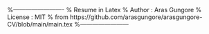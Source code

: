 <!-- <iframe  -->
<!--   width="1050"  -->
<!--   height="1200"  -->
<!--   src="images/Menghani_Deepsha_Resume.pdf"> -->
<!-- </iframe> -->


%-------------------------
% Resume in Latex
% Author : Aras Gungore
% License : MIT
% from https://github.com/arasgungore/arasgungore-CV/blob/main/main.tex
%------------------------

\documentclass[letterpaper,11pt]{article}

\usepackage{latexsym}
\usepackage[empty]{fullpage}
\usepackage{titlesec}
\usepackage{marvosym}
\usepackage[usenames,dvipsnames]{color}
\usepackage{verbatim}
\usepackage{enumitem}
\usepackage[hidelinks]{hyperref}
\usepackage{fancyhdr}
\usepackage[english]{babel}
\usepackage{tabularx}
\usepackage{hyphenat}
\usepackage{fontawesome}
\input{glyphtounicode}


%---------- FONT OPTIONS ----------
% sans-serif
% \usepackage[sfdefault]{FiraSans}
% \usepackage[sfdefault]{roboto}
% \usepackage[sfdefault]{noto-sans}
% \usepackage[default]{sourcesanspro}

% serif
% \usepackage{CormorantGaramond}
% \usepackage{charter}


\pagestyle{fancy}
\fancyhf{} % clear all header and footer fields
\fancyfoot{}
\renewcommand{\headrulewidth}{0pt}
\renewcommand{\footrulewidth}{0pt}

% Adjust margins
\addtolength{\oddsidemargin}{-0.5in}
\addtolength{\evensidemargin}{-0.5in}
\addtolength{\textwidth}{1in}
\addtolength{\topmargin}{-.5in}
\addtolength{\textheight}{1.0in}

\urlstyle{same}

\raggedbottom
\raggedright
\setlength{\tabcolsep}{0in}

% Sections formatting
\titleformat{\section}{
  \vspace{-4pt}\scshape\raggedright\large
}{}{0em}{}[\color{black}\titlerule \vspace{-5pt}]

% Ensure that generate pdf is machine readable/ATS parsable
\pdfgentounicode=1

%-------------------------
% Custom commands

\newcommand{\resumeItem}[1]{
  \item\small{
    {#1 \vspace{-2pt}}
  }
}


\newcommand{\resumeSubheading}[4]{
  \vspace{-2pt}\item
    \begin{tabular*}{0.97\textwidth}[t]{l@{\extracolsep{\fill}}r}
      \textbf{#1} & #2 \\
      \textit{\small#3} & \textit{\small #4} \\
    \end{tabular*}\vspace{-7pt}
}


\newcommand{\resumeSubSubheading}[2]{
    \vspace{-2pt}\item
    \begin{tabular*}{0.97\textwidth}{l@{\extracolsep{\fill}}r}
      \textit{\small#1} & \textit{\small #2} \\
    \end{tabular*}\vspace{-7pt}
}


\newcommand{\resumeEducationHeading}[6]{
  \vspace{-2pt}\item
    \begin{tabular*}{0.97\textwidth}[t]{l@{\extracolsep{\fill}}r}
      \textbf{#1} & #2 \\
      \textit{\small#3} & \textit{\small #4} \\
      \textit{\small#5} & \textit{\small #6} \\
    \end{tabular*}\vspace{-5pt}
}


\newcommand{\resumeProjectHeading}[2]{
    \vspace{-2pt}\item
    \begin{tabular*}{0.97\textwidth}{l@{\extracolsep{\fill}}r}
      \small#1 & #2 \\
    \end{tabular*}\vspace{-7pt}
}


\newcommand{\resumeOrganizationHeading}[4]{
  \vspace{-2pt}\item
    \begin{tabular*}{0.97\textwidth}[t]{l@{\extracolsep{\fill}}r}
      \textbf{#1} & \textit{\small #2} \\
      \textit{\small#3}
    \end{tabular*}\vspace{-7pt}
}

\newcommand{\resumeSubItem}[1]{\resumeItem{#1}\vspace{-4pt}}

\renewcommand\labelitemii{$\vcenter{\hbox{\tiny$\bullet$}}$}

\newcommand{\resumeSubHeadingListStart}{\begin{itemize}[leftmargin=0.15in, label={}]}
\newcommand{\resumeSubHeadingListEnd}{\end{itemize}}
\newcommand{\resumeItemListStart}{\begin{itemize}}
\newcommand{\resumeItemListEnd}{\end{itemize}\vspace{-5pt}}

%-------------------------------------------
%%%%%%  RESUME STARTS HERE  %%%%%%%%%%%%%%%%%%%%%%%%%%%%


\begin{document}

%---------- HEADING ----------

\begin{center}
    \textbf{\Huge \scshape Aras Güngöre} \\ \vspace{3pt}
    \small
    \faMobile \hspace{.5pt} \href{tel:905314204536}{+90 531 420 4536}
    $|$
    \faAt \hspace{.5pt} \href{mailto:arasgungore09@gmail.com}{arasgungore09@gmail.com}
    $|$
    \faLinkedinSquare \hspace{.5pt} \href{https://www.linkedin.com/in/arasgungore}{LinkedIn}
    $|$
    \faGithub \hspace{.5pt} \href{https://github.com/arasgungore}{GitHub}
    $|$
    \faGlobe \hspace{.5pt} \href{https://arasgungore.github.io}{Portfolio}
    $|$
    \faMapMarker \hspace{.5pt} \href{https://www.google.com/maps/place/Bogazici+University+North+Campus/@41.0863067,29.0441352,15z/data=!4m5!3m4!1s0x0:0x9d2497b07c8edb2f!8m2!3d41.0863067!4d29.0441352}{Istanbul, Turkey}
\end{center}



%----------- EDUCATION -----------

\section{Education}
  \vspace{3pt}
  \resumeSubHeadingListStart
    
    \resumeEducationHeading
      {Boğaziçi University
      % \normalfont{(Admission rate: 0.09\%)}
      }{Istanbul, Turkey}
      {B.Sc. in Electrical and Electronics Engineering;   \textbf{GPA: 3.73/4.00}}{Sep 2018 \textbf{--} Jun 2023 (Expected)}
      {Minor Degree in Computer Engineering;   \textbf{GPA: 3.89/4.00}}{Oct 2020 \textbf{--} Jun 2023 (Expected)}
        % \resumeItemListStart
            % \resumeItem{\textbf{Relevant coursework:} Calculus I-II, Matrix Theory, Differential Equations, Materials Science, Electrical Circuits I-II, Digital System Design, Numerical Methods, Probability Theory, Electronics I-II, Signals and Systems, Electromagnetic Field Theory, Energy Conversion, System Dynamics and Control, Communication Engineering}
        % \resumeItemListEnd
    
    \resumeSubheading
      {Kocaeli Science High School
      % \normalfont{(Admission rate: 0.85\%)}
      }{Kocaeli, Turkey}
      {High School Diploma;   \textbf{GPA: 97.03/100}}{Sep 2014 \textbf{--} Jun 2018}
    
  \resumeSubHeadingListEnd



%----------- RESEARCH EXPERIENCE -----------

\section{Research Experience}
  \vspace{3pt}
  \resumeSubHeadingListStart
  
    \resumeSubheading
      {Max Planck Institute for Intelligent Systems}{Stuttgart, Baden\textbf{-}Württemberg, Germany}
      {Undergraduate Research Assistant}{Jun 2022 \textbf{--} Aug 2022}
        \resumeItemListStart
            \resumeItem{Worked in the Physical Intelligence Department with Sinan Özgün Demir and Alp Can Karacakol on a project about 3D printing and heat-assisted magnetic programming of soft machines.}
            \resumeItem{Updated a ROS package for converting 3D motion controller events to ROS messages so that it synchronously operates at any given loop rate.}
            \resumeItem{Implemented an Arduino Mega driver for controlling a fluid dispenser, a laser, thermocouples, and a coil set. Updated ROS nodes for parsing G-codes and controlling stage movement and built the ROS-Arduino communication network to simulate a 3D printing and magnetic programming process.}
        \resumeItemListEnd
    
    \resumeSubheading
      {Nanonetworking Research Group, Boğaziçi University}{Istanbul, Turkey}
      {Undergraduate Research Assistant}{Oct 2021 \textbf{--} Present}
        \resumeItemListStart
            \resumeItem{Currently working with Assoc. Prof. Ali Emre Pusane on the project “Design and Implementation of Molecular Communication Systems Using Index Modulation” under the TÜBİTAK 2247-C Intern Researcher Scholarship Program (STAR).}
            \resumeItem{Simulated the Brownian motion of molecules in a SISO MCvD system and predicted simulation parameters such as receiver radius, diffusion coefficient, and transmitter-receiver distance using CNNs with Python.}
            \resumeItem{Plotted the arrival of molecules per symbol duration in a SISO MCvD system using Binomial, Poisson, and Gaussian model approximations with MATLAB.}
            \resumeItem{Ran Monte Carlo simulations of the Gaussian model to encode/decode randomized binary sequences in a SISO MCvD system using BCSK modulation technique and calculated the bit error rate (BER) on Z-channel.}
        \resumeItemListEnd
    
  \resumeSubHeadingListEnd



%----------- WORK EXPERIENCE -----------

\section{Work Experience}
  \vspace{3pt}
  \resumeSubHeadingListStart
    
    \resumeSubheading
      {SESTEK Speech Enabled Software Technologies}{Istanbul, Turkey}
      {Natural Language Processing R\&D Intern}{Jan 2022 \textbf{--} Feb 2022}
        \resumeItemListStart
            \resumeItem{Implemented common NLP tasks using transformers such as named-entity recognition (NER), part-of-speech (POS) tagging, sentiment analysis, text classification, and extractive/generative question answering.}
            \resumeItem{Built a generative question answering system via Dense Passage Retrieval (DPR) and Retrieval-Augmented Generation (RAG) using the Haystack framework with Python.}
            \resumeItem{Worked on a custom Turkish open-domain question answering system by fine-tuning a BERT base model transformer. Evaluated the exact match and F1 scores using different Turkish data sets and compared the evaluation results.}
        \resumeItemListEnd
    
    % \resumeSubheading
      % {Ankara Metropolitan Municipality}{Ankara, Turkey}
      % {SCADA Engineering Intern}{Aug 2021 \textbf{--} Sep 2021}
        % \resumeItemListStart
            % \resumeItem{Designed GSM/GPRS-based electrical control panels that are connected to local water pump automation systems. Pump station panels use digital output data received from the SCADA control center via RF transmission to control valves and pumps. Tank station panels are charged from the PV system and refill water tanks by signaling the pump station panel when the float switch is activated.}
            % \resumeItem{Implemented motor control circuits by reading their PLC ladder diagrams and analyzed the EPLAN project documentation, HMI, and hardware components of an RTU panel.}
        % \resumeItemListEnd

    % \vspace{15pt}
    \resumeSubheading
      {Meteksan Defense Industry Inc.}{Ankara, Turkey}
      {Analog Design Engineering Intern}{Jul 2021 \textbf{--} Aug 2021}
        \resumeItemListStart
            \resumeItem{Designed numerous analog circuits such as voltage-mode controlled buck converter, phase-shifted full-bridge isolated DC-DC converter, and EMI filters with LTspice. Integrated these circuits and implemented a 320 W power distribution unit to be used in a radar system's power circuit board.}
            \resumeItem{Researched real-world compatible electronic components to be used in such circuits including GaNFETs, high-side gate drivers, and Schottky diodes.}
            \resumeItem{Assembled PCBs of both common and differential mode filters and used VNA Bode 100 to measure the cut-off frequencies.}
        \resumeItemListEnd
    
  \resumeSubHeadingListEnd



%----------- AWARDS & ACHIEVEMENTS -----------

\section{Awards \& Achievements}
  \vspace{2pt}
  \resumeSubHeadingListStart
    \small{\item{
        \textbf{National University Admission Exam (YKS):}{ Ranked $75^{th}$ in Mathematics and Science among ca. 2.3 million candidates with a test score of 489.92/500.} \\ \vspace{3pt}
        
        \textbf{KYK Outstanding Success Scholarship:}{ Awarded to undergraduate students who have been ranked in the top 100 on National University Admission Exam by Higher Education Credit and Hostels Institution (KYK).} \\ \vspace{3pt}
        
        \textbf{Boğaziçi University Success Scholarship:}{ Awarded to undergraduate students who have been ranked in the top 100 on National University Admission Exam by Boğaziçi University.} \\ \vspace{3pt}
        
        \textbf{TÜBİTAK 2247-C Intern Researcher Scholarship:}{ Awarded to undergraduate students who take part in research projects carried out by the Scientific and Technological Research Council of Turkey (TÜBİTAK).} \\ \vspace{3pt}
        
        \textbf{Duolingo English Test (DET):}{ Overall Score: 135/160} \\ \vspace{3pt}
        
        % \textbf{Boğaziçi University English Proficiency Test (BUEPT):}{ Achieved the highest grade A on the BUEPT grading scheme with a total score in the range of 85-100.} \\ \vspace{3pt}
        
        \textbf{Kocaeli Science High School Salutatorian Award:}{ Graduated as the second-highest ranked student in my class.}
    }}
  \resumeSubHeadingListEnd



%----------- PROJECTS -----------

\section{Projects}
    \vspace{3pt}
    \resumeSubHeadingListStart
      
      \resumeProjectHeading
        {\textbf{Filters and Fractals} $|$ \emph{\href{https://github.com/arasgungore/filters-and-fractals}{\color{blue}GitHub}}}{}
          \resumeItemListStart
            \resumeItem{A C project which implements a variety of image processing operations that manipulate the size, filter, brightness, contrast, saturation, and other properties of PPM images from scratch.}
            \resumeItem{Added recursive fractal generation functions to model popular fractals including Mandelbrot set, Julia set, Koch curve, Barnsley fern, and Sierpinski triangle in PPM format.}
          \resumeItemListEnd
      
      \resumeProjectHeading
        {\textbf{Chess Bot} $|$ \emph{\href{https://github.com/arasgungore/chess-bot}{\color{blue}GitHub}}}{}
          \resumeItemListStart
            \resumeItem{A C++ project in which you can play chess against an AI with a specified decision tree depth that uses alpha-beta pruning algorithm to predict the optimal move.}
            \resumeItem{Aside from basic moves, this mini chess engine also implements chess rules such as castling, en passant, fifty-move rule, threefold repetition, and pawn promotion.}
          \resumeItemListEnd
      
      \resumeProjectHeading
        {\textbf{Rocket Flight Simulator} $|$ \emph{\href{https://github.com/arasgungore/rocket-flight-simulator}{\color{blue}GitHub}}}{}
          \resumeItemListStart
            \resumeItem{A Simulink project which can accurately simulate the motion of a flying rocket in one-dimensional space.}
            \resumeItem{The project implements the forces acting on a rocket which are drag, weight, and thrust as subsystems that take time-variant parameters into consideration such as distance from the center of Earth, mass and velocity of the rocket, and air density at different layers of Earth's atmosphere.}
          \resumeItemListEnd
      
      \resumeProjectHeading
        {\textbf{Netlist Solver} $|$ \emph{\href{https://github.com/arasgungore/netlist-solver}{\color{blue}GitHub}}}{}
          \resumeItemListStart
            \resumeItem{A MATLAB project that uses modified nodal analysis (MNA) algorithm to calculate the node voltages of any analog circuit without dependent sources given in netlist format.}
            \resumeItem{Added a module that sweeps the resistance of a load resistor, plots power dissipation as a function of load resistance, and finds the resistance value corresponding to maximum power.}
          \resumeItemListEnd
      
      \resumeProjectHeading
        {\textbf{CMPE 250 Projects} $|$ \emph{\href{https://github.com/arasgungore/CMPE250-projects}{\color{blue}GitHub}}}{}
          \resumeItemListStart
            \resumeItem{Five Java projects assigned for the Data Structures and Algorithms (CMPE 250) course in the Fall 2021-22 semester.}
            \resumeItem{These projects apply DS\&A concepts such as discrete-event simulation (DES) using priority queues, Dijkstra's shortest path algorithm, Prim's algorithm to find the minimum spanning tree (MST), Dinic's algorithm for maximum flow problems, and weighted job scheduling with dynamic programming to real-world problems.}
          \resumeItemListEnd
      
    \resumeSubHeadingListEnd



%----------- SKILLS -----------

\section{Skills}
  \vspace{2pt}
  \resumeSubHeadingListStart
    \small{\item{
        \textbf{Programming:}{ C, C++, Java, Python, MATLAB, R, MySQL, VHDL} \\ \vspace{3pt}
        
        \textbf{Technologies:}{ Git, Arduino, ROS, Simulink, LTspice, Xilinx ISE} \\ \vspace{3pt}
        
        \textbf{Languages:}{ Turkish (Native), English (Professional), German (Elementary)}
        
        % \textbf{Frameworks}{: X, X, X} \\
        % \textbf{Developer Tools}{: X, X, X} \\
        % \textbf{Libraries}{: X, X, X} \\
        % \textbf{Applications}{: X, X, X}
    }}
  \resumeSubHeadingListEnd



%----------- RELEVANT COURSEWORK -----------

\section{Relevant Coursework}
  \vspace{2pt}
  \resumeSubHeadingListStart
    \small{\item{
        \textbf{Major coursework:}{ Calculus I-II, Matrix Theory, Differential Equations, Materials Science, Electrical Circuits I-II, Digital System Design, Numerical Methods, Probability Theory, Electronics I-II, Signals and Systems, Electromagnetic Field Theory, Energy Conversion, System Dynamics and Control, Communication Engineering} \\ \vspace{3pt}
        
        \textbf{Minor coursework:}{ Discrete Computational Structures, Introduction to Object-Oriented Programming, Data Structures and Algorithms}
    }}
  \resumeSubHeadingListEnd



%----------- CERTIFICATES -----------

% \section{Certificates}
  % \resumeSubHeadingListStart
    
    % \resumeOrganizationHeading
      % {Procter \& Gamble VIA Certificate Program}{Feb 2022}{Business Skills, Data and Digital Skills, Project Management and Personal Productivity}
    
  % \resumeSubHeadingListEnd



%----------- ORGANIZATIONS -----------

% \section{Organizations}
  % \resumeSubHeadingListStart
    
    % \resumeOrganizationHeading
      % {Institute of Electrical and Electronics Engineers (IEEE)}{Feb 2022 -- Present}{Student Member}
    
  % \resumeSubHeadingListEnd



%----------- HOBBIES -----------

% \section{Hobbies}
  % \resumeSubHeadingListStart
    % \small{\item{Swimming, Fitness, Eight-ball}}
  % \resumeSubHeadingListEnd



%----------- REFERENCES -----------

% \section{References}
  % \resumeSubHeadingListStart
    
  % \resumeSubHeadingListEnd



%-------------------------------------------
\end{document}

